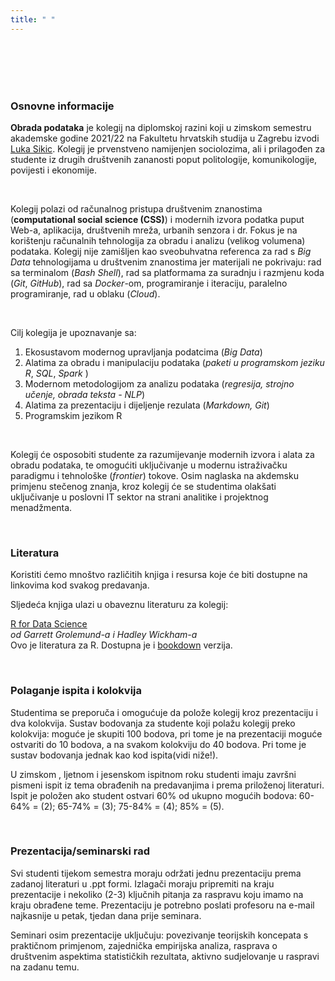 ```yaml
---
title: " "
---
```


<br>
<br>
<br>
<br>

### Osnovne informacije

**Obrada podataka** je kolegij na diplomskoj razini koji u zimskom semestru akademske godine 2021/22 na Fakultetu hrvatskih studija u Zagrebu izvodi [Luka Sikic](https://www.lukasikic.info/). Kolegij je prvenstveno namijenjen sociolozima, ali i prilagođen za studente iz drugih društvenih zananosti poput politologije, komunikologije, povijesti i ekonomije.

<br>

Kolegij polazi od računalnog pristupa društvenim znanostima (**computational social science (CSS)**) i modernih izvora podatka puput Web-a, aplikacija, društvenih mreža, urbanih senzora i dr. Fokus je na korištenju računalnih tehnologija za obradu i analizu (velikog volumena) podataka. Kolegij nije zamišljen kao sveobuhvatna referenca za rad s *Big Data* tehnologijama u društvenim znanostima jer materijali ne pokrivaju: rad sa terminalom (*Bash Shell*), rad sa platformama za suradnju i razmjenu koda (*Git*, *GitHub*), rad sa *Docker*-om, programiranje i iteraciju, paralelno programiranje, rad u oblaku (*Cloud*). 

<br>

Cilj kolegija je upoznavanje sa:

1) Ekosustavom modernog upravljanja podatcima (*Big Data*)
2) Alatima za obradu i manipulaciju podataka (*paketi u programskom jeziku R*, *SQL*, *Spark* )
3) Modernom metodologijom za analizu podataka (*regresija, strojno učenje, obrada teksta - NLP*)
4) Alatima za prezentaciju i dijeljenje rezulata (*Markdown, Git*)
5) Programskim jezikom R

<br>

Kolegij će osposobiti studente za razumijevanje modernih izvora i alata za obradu podataka, te omogućiti uključivanje u modernu istraživačku paradigmu i tehnološke (*frontier*) tokove. Osim naglaska na akdemsku primjenu stečenog znanja, kroz kolegij će se studentima olakšati uključivanje u poslovni IT sektor na strani analitike i projektnog menadžmenta.

<br>

### Literatura

Koristiti ćemo mnoštvo različitih knjiga i resursa koje će biti dostupne na linkovima kod svakog predavanja.

Sljedeća knjiga ulazi u obaveznu literaturu za kolegij:

<a href="http://barbra-coco.dyndns.org/yuri/R/R%20for%20Data%20Science-%20Import,%20Tidy,%20Transform,%20Visualize,%20and%20Model%20Data.pdf">R for Data Science</a>
<br><i>od Garrett Grolemund-a i  Hadley Wickham-a</i> 
<br>Ovo je literatura za R. Dostupna je i <a href="https://r4ds.had.co.nz/">bookdown</a> verzija.


<br>

### Polaganje ispita i kolokvija

Studentima se preporuča i omogućuje da polože kolegij kroz prezentaciju i dva kolokvija. Sustav bodovanja za studente koji polažu kolegij preko kolokvija: moguće je skupiti 100 bodova, pri tome je na prezentaciji moguće ostvariti do 10 bodova, a na svakom kolokviju do 40 bodova. Pri tome je sustav bodovanja jednak kao kod ispita(vidi niže!).

U zimskom , ljetnom i jesenskom ispitnom roku studenti imaju završni pismeni ispit iz tema obrađenih na predavanjima i prema priloženoj literaturi. Ispit je položen ako student ostvari 60% od ukupno mogućih bodova: 60-64% = (2); 65-74% = (3); 75-84% = (4); 85% = (5).

<br>

### Prezentacija/seminarski rad

Svi studenti tijekom semestra moraju održati jednu prezentaciju prema zadanoj literaturi u .ppt formi. Izlagači moraju pripremiti na kraju prezentacije i nekoliko (2-3) ključnih pitanja za raspravu koju imamo na kraju obrađene teme. Prezentaciju je potrebno poslati profesoru na e-mail najkasnije u petak, tjedan dana prije seminara.

Seminari osim prezentacije uključuju: povezivanje teorijskih koncepata s praktičnom primjenom, zajednička empirijska analiza, rasprava o društvenim aspektima statističkih rezultata, aktivno sudjelovanje u raspravi na zadanu temu.





















